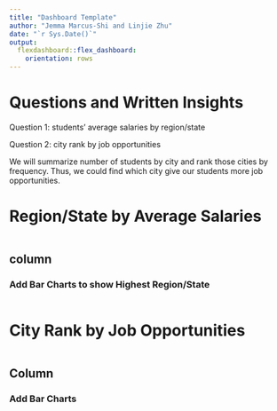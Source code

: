 ```yaml
---
title: "Dashboard Template"
author: "Jemma Marcus-Shi and Linjie Zhu"
date: "`r Sys.Date()`"
output:
  flexdashboard::flex_dashboard:
    orientation: rows
---
```


# Questions and Written Insights

Question 1: students' average salaries by region/state


Question 2: city rank by job opportunities

We will summarize number of students by city and rank those cities by frequency. Thus, we could find which city give our students more job opportunities. 


# Region/State by Average Salaries {data-orientation="columns"}

```r

```

## column {data-witdh="400"}

### Add Bar Charts to show Highest Region/State

```r

```


# City Rank by Job Opportunities {data-orientation="columns"}

```r

```

## Column {data-width="400"}

### Add Bar Charts

```r

```



